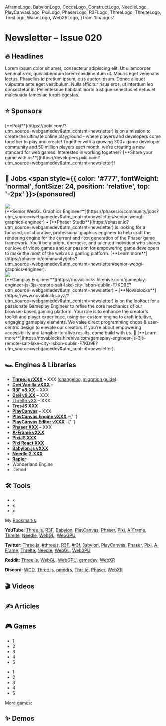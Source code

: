   AframeLogo,
  BabylonLogo,
  CocosLogo,
  ConstructLogo,
  NeedleLogo,
  PlayCanvasLogo,
  PixiLogo,
  PhaserLogo,
  R3FLogo,
  ThreeLogo,
  ThrelteLogo,
  TresLogo,
  WasmLogo,
  WebXRLogo,
} from 'lib/logos'

# Newsletter – Issue 020

<SubTitleDate value="2024-01-XX" />

<NoBulletListStyles />
<NewsletterStyles />

## 🔥 Headlines

Lorem ipsum dolor sit amet, consectetur adipiscing elit. Ut ullamcorper venenatis ex, quis bibendum lorem condimentum ut. Mauris eget venenatis lectus. Phasellus id pretium ipsum, quis auctor ipsum. Donec aliquet vulputate ante eget vestibulum. Nulla efficitur risus eros, ut interdum leo consectetur in. Pellentesque habitant morbi tristique senectus et netus et malesuada fames ac turpis egestas.

## ⭐️ Sponsors

<div className="flex flex-col gap-5 mt-5">
  <div className="flex flex-col gap-5 lg:flex-row items-center">
    <div className="mx-auto w-full max-w-[140px] h-full max-h-[140px] flex items-center justify-center">
      <a
        href="https://poki.com/?utm_source=webgamedev&utm_content=newsletter"
        target="_blank"
        rel="noopener"
      >
        <PokiLogo className="w-full max-w-130" />
      </a>
    </div>
    <div>
      [**Poki**](https://poki.com/?utm_source=webgamedev&utm_content=newsletter) is on a mission to
      create the ultimate online playground – where players and developers come together to play and
      create! Together with a growing 300+ game developer community and 50 million players each
      month, we’re creating a new standard for web games. Interested in working together? [**Share
      your game with
      us**](https://developers.poki.com?utm_source=webgamedev&utm_content=newsletter)!
    </div>
  </div>
</div>

## 💼 Jobs <span style={{ color: '#777', fontWeight: 'normal', fontSize: 24, position: 'relative', top: '-2px' }}>(sponsored)</span>

<div className="flex flex-col gap-5 mt-5">
  <div className="flex flex-col gap-5 lg:flex-row items-center">
    <div className="mx-auto w-full max-w-[140px] h-full max-h-[140px] flex items-center justify-center">
      <a href="https://phaser.io?utm_source=webgamedev&utm_content=newsletter" target="_blank" rel="noopener">
        <img src="/partnerships/phaser.webp" className="max-w-[140px] rounded-lg" />
      </a>
    </div>
    <div>
      [**Senior WebGL Graphics Engineer**](https://phaser.io/community/jobs?utm_source=webgamedev&utm_content=newsletter#senior-webgl-graphics-engineer) • [**Phaser Studio**](https://phaser.io?utm_source=webgamedev&utm_content=newsletter) is looking for a focused, collaborative, professional graphics engineer to help craft the rendering engine for the current and next generation of the Phaser game framework. You'll be a bright, energetic, and talented individual who shares our love of video games and our passion for empowering game developers to make the most of the web as a gaming platform. [**Learn more**](https://phaser.io/community/jobs?utm_source=webgamedev&utm_content=newsletter#senior-webgl-graphics-engineer).
    </div>
  </div>

  <div className="flex flex-col gap-5 lg:flex-row items-center">
    <div className="mx-auto w-full max-w-[150px] h-full max-h-[150px] flex items-center justify-center">
    <a href="https://www.novablocks.xyz/?utm_source=webgamedev&utm_content=newsletter" target="_blank" rel="noopener">
      <img src="/partnerships/novablocks-character.webp" className="max-w-[140px] rounded-lg" />
      </a>
    </div>
    <div>
      [**Gamplay Engineer**](https://novablocks.hirehive.com/gameplay-engineer-js-3js-remote-salt-lake-city-lisbon-dublin-F7KD9E?utm_source=webgamedev&utm_content=newsletter) • [**Novablocks**](https://www.novablocks.xyz/?utm_source=webgamedev&utm_content=newsletter) is on the lookout for a passionate Gameplay Engineer to refine the core mechanics of our browser-based gaming platform. Your role is to enhance the creator's toolkit and player experience, using our custom engine to craft intuitive, engaging gameplay elements. We value direct programming chops & user-centric design to elevate our creators. If you're about empowering accessibility and tangible iterative results, come build with us. 🧱 [**Learn more**](https://novablocks.hirehive.com/gameplay-engineer-js-3js-remote-salt-lake-city-lisbon-dublin-F7KD9E?utm_source=webgamedev&utm_content=newsletter).
    </div>
  </div>
</div>

## 🏎 Engines & Libraries

- <ThreeLogo /> [**Three.js rXXX**](https://github.com/mrdoob/three.js/releases) – XXX
  ([changelog](https://github.com/mrdoob/three.js/releases/tag/rXXX), [migration
  guide](https://github.com/mrdoob/three.js/wiki/Migration-Guide)).
- <ThreeLogo /> [**Drei Vanilla vXXX**](https://github.com/pmndrs/drei-vanilla/releases) –
- <R3FLogo /> [**R3F v8.XX**](https://github.com/pmndrs/react-three-fiber/releases) – XXX
- <R3FLogo /> [**Drei v9.XX**](https://github.com/pmndrs/drei/releases) – XXX
- <ThrelteLogo /> [Threlte vXX](https://twitter.com/threlte) – XXX
- <TresLogo /> [**TresJS XXX**](https://github.com/Tresjs/tres/releases)
- <PlayCanvasLogo /> [**PlayCanvas**](https://playcanvas.com/) – XXX
- <PlayCanvasLogo /> [**PlayCanvas Engine vXXX**](https://github.com/playcanvas/engine/releases)
  –{' '}
- <PlayCanvasLogo /> [**PlayCanvas Editor vXXX**](https://github.com/playcanvas/editor/releases)
  –{' '}
- <PhaserLogo /> [**Phaser XXX**](https://github.com/photonstorm/phaser/releases) – XXX
- <AframeLogo /> [**A-Frame vXXX**](https://github.com/aframevr/aframe/releases)
- <PixiLogo /> [**PixiJS XXX**](https://github.com/pixijs/pixijs/releases)
- <PixiLogo /> [**Pixi React XXX**](https://github.com/pixijs/pixi-react/releases)
- <BabylonLogo /> [**Babylon.js vXXX**](https://github.com/BabylonJS/Babylon.js/releases)
- <NeedleLogo /> [**Needle**](https://needle.tools/)
  [**2.XXX**](https://github.com/needle-tools/needle-engine-support/releases)
- [**Rapier**](https://github.com/dimforge/rapier/blob/master/CHANGELOG.md)
- Wonderland Engine
- Defold

## 🛠 Tools

- x
- x
- x

My [Bookmarks](https://twitter.com/i/bookmarks).

**YouTube**:
[Three.js](https://www.youtube.com/results?search_query=three+js),
[R3F](https://www.youtube.com/results?search_query=react+three+fiber),
[Babylon](https://www.youtube.com/results?search_query=babylon+js),
[PlayCanvas](https://www.youtube.com/results?search_query=playcanvas),
[Phaser](https://www.youtube.com/results?search_query=phaser+js),
[Pixi](https://www.youtube.com/results?search_query=pixi+js),
[A-Frame](https://www.youtube.com/results?search_query=a-frame),
[Threlte](https://www.youtube.com/results?search_query=threlte),
[Needle](https://www.youtube.com/results?search_query=needle+tools),
[WebGL](https://www.youtube.com/results?search_query=webgl),
[WebGPU](https://www.youtube.com/results?search_query=webgpu)

**Twitter**:
[Three.js](https://twitter.com/threejs),
[#threejs](https://twitter.com/hashtag/threejs),
[R3F](https://twitter.com/0xca0a),
[#r3f](https://twitter.com/hashtag/r3f),
[Babylon](https://twitter.com/babylonjs),
[PlayCanvas](https://twitter.com/playcanvas),
[Phaser](https://twitter.com/phaser_),
[Pixi](https://twitter.com/PixiJS),
[A-Frame](https://twitter.com/aframevr),
[Threlte](https://twitter.com/threlte),
[Needle](https://twitter.com/NeedleTools),
[WebGL](https://twitter.com/WebGL),
[WebGPU](https://twitter.com/WebGPU)

**Reddit**:
[Three.js](https://www.reddit.com/r/threejs/top/?t=month),
[WebGL](https://www.reddit.com/r/webgl/top/?t=month),
[WebGPU](https://www.reddit.com/r/webgpu/top/?t=month),
[gamedev](https://www.reddit.com/r/gamedev/top/?t=month),
[WebXR](https://www.reddit.com/r/webxr/top/?t=month)

**Discord**:
[WGD](https://discord.com/channels/1032873609280106566/1051338271097094165),
[Three.js](https://discord.com/channels/685241246557667386/1022153550115131473),
[pmndrs](https://discord.com/channels/740090768164651008/1047453248044412968),
[Threlte](https://discord.com/channels/985983540804091964/986223463322771487),
[Phaser](https://discord.com/channels/244245946873937922/1020022549247164466),
[WebXR](https://discord.com/channels/758943204715659264/759559568321282109)

## 🎬 Videos

## ✍️ Articles

## 🎮 Games

<GameReleases portal="poki" />

- 1
- 2
- 3
- 4
- 5

<GameReleases portal="webgamer" />

- 1
- 2
- 3
- 4
- 5

More games:

## ✨ Demos

<NewsletterFooter tweetId="WILL_BE_UPDATED_IN_A_MINUTE" />

